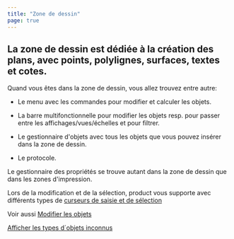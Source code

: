 ```yaml
---
title: "Zone de dessin"
page: true
---
```

##  La zone de dessin est d&#233;di&#233;e &#224; la cr&#233;ation des plans, avec points, polylignes, surfaces, textes et cotes. 

Quand vous &#234;tes dans la zone de dessin, vous allez trouvez entre autre:

- Le menu avec les commandes pour modifier et calculer les objets.

- La barre multifonctionnelle pour modifier les objets resp. pour passer entre les affichages/vues/&#233;chelles et pour filtrer.

- Le gestionnaire d&#39;objets avec tous les objets que vous pouvez ins&#233;rer dans la zone de dessin. 

- Le protocole.




Le gestionnaire des propri&#233;t&#233;s se trouve autant dans la zone de dessin que dans les zones d&#39;impression.

Lors de la modification et de la s&#233;lection,  <Placeholder>product</Placeholder> vous supporte avec diff&#233;rents types de [curseurs de saisie et de s&#233;lection](../grafik/cursorarten)


Voir aussi
[Modifier les objets](../grafik/bearbeitenvonobjekten)

[Afficher les types d&#180;objets inconnus](../grafik/unbekanntertyp)
